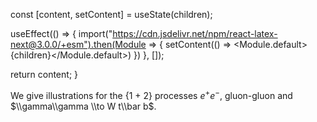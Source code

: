 
  const [content, setContent] = useState(children);

  useEffect(() => {
    import("https://cdn.jsdelivr.net/npm/react-latex-next@3.0.0/+esm").then(Module => {
      setContent(() => <Module.default>{children}</Module.default>)
    })
  }, []);

  return content;
 }

<Latex>We give illustrations for the {1 + 2} processes $e^+e^-$, gluon-gluon and $\\gamma\\gamma \\to W t\\bar b$.</Latex>
